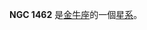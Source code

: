 {{NGCInfoBox|NGCID=NGC 1462|發現者=阿爾伯特·馬爾夫|發現日期=1864年9月13日|其他編號=MCG 1-10-10,ZWG 417.7|曆元=J2000.0|赤經=3時50分23.4秒
|赤緯=6°58'23"|星座=金牛座|星體=星系|星等=14.4|表面亮度=13.4|藍等=15.2}}

'''NGC 1462''' 是[[金牛座|金牛座]]的一個[[星系|星系]]。

{{NGCReference|1462}}

{{Catalogs|NGC=1462}}